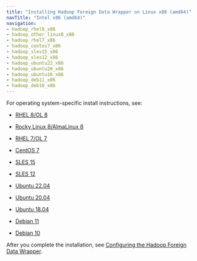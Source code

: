 ```yaml
---
title: "Installing Hadoop Foreign Data Wrapper on Linux x86 (amd64)"
navTitle: "Intel x86 (amd64)"
navigation:
- hadoop_rhel8_x86
- hadoop_other_linux8_x86
- hadoop_rhel7_x86
- hadoop_centos7_x86
- hadoop_sles15_x86
- hadoop_sles12_x86
- hadoop_ubuntu22_x86
- hadoop_ubuntu20_x86
- hadoop_ubuntu18_x86
- hadoop_deb11_x86
- hadoop_deb10_x86
---
```


For operating system-specific install instructions, see:

  - [RHEL 8/OL 8](hadoop_rhel8_x86)

  - [Rocky Linux 8/AlmaLinux 8](hadoop_other_linux8_x86)
  - [RHEL 7/OL 7](hadoop_rhel7_x86)
  - [CentOS 7](hadoop_centos7_x86)
  - [SLES 15](hadoop_sles15_x86)
  - [SLES 12](hadoop_sles12_x86)
  - [Ubuntu 22.04](hadoop_ubuntu22_x86)
  - [Ubuntu 20.04](hadoop_ubuntu20_x86)
  - [Ubuntu 18.04](hadoop_ubuntu18_x86)
  - [Debian 11](08b_hadoop_deb11_x86)
  - [Debian 10](hadoop_deb10_x86)

After you complete the installation, see [Configuring the Hadoop Foreign Data Wrapper](../../08_configuring_the_hadoop_data_adapter).
